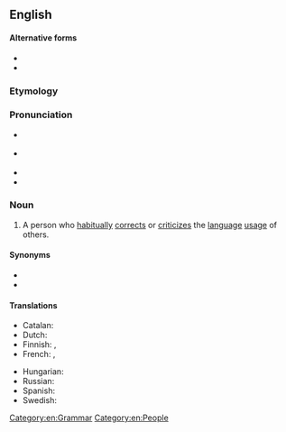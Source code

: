 {{also|grammar nazi}}
==English==

====Alternative forms====
* {{l|en|grammarnazi}}
* {{l|en|grammar nazi}}

===Etymology===
{{compound|en|grammar|Nazi|t2=one who imposes one's views on others; one who is considered unfairly oppressive or needlessly strict}}<!--This is not derived by analogy to the ''Seinfeld'' "Soup Nazi", since citations of "grammar Nazi" predate that Seinfeld skit.-->

===Pronunciation===
* {{a|RP}} {{IPA|/ˈɡɹæmə(ɹ) ˈnɑːtsi/|lang=en}}
* {{a|GA}} {{IPA|/ˈɡɹæmɚ ˈnɑːtsi/|/ˈɡɹæmɚ ˈnætsi/|lang=en}}
* {{audio|en-au-grammar Nazi.ogg|Audio (AU)|lang=en}}
* {{hyphenation|gram|mar Nazi|lang=en}}

===Noun===
{{en-noun}}

# {{lb|en|slang|idiomatic}} A person who [[habitually]] [[correct#Verb|corrects]] or [[criticize]]s the [[language]] [[usage]] of others.

====Synonyms====
* {{l|en|grammar cop}}
* {{l|en|grammar police}}

====Translations====
{{trans-top|person who habitually corrects or criticizes the language usage of others}}
* Catalan: {{t|ca|talibà ortogràfic}}
* Dutch: {{t+|nl|taalnazi}}
* Finnish: {{t+|fi|pilkunnussija}}, {{t|fi|kielipoliisi}}
* French: {{t|fr|[[ayatollah]] [[de]] [[l']][[orthographe]]|m}}, {{t|fr|[[ayatollah]] [[de]] [[la]] [[grammaire]]|m}}
{{trans-mid}}
* Hungarian: {{t|hu|nyelvtannáci}}
* Russian: {{t+|ru|граммар-на́ци|m|f}}
* Spanish: {{t|es|talibán ortográfico|m}}
* Swedish: {{t+|sv|språkpolis|c}}
{{trans-bottom}}

[[Category:en:Grammar]]
[[Category:en:People]]
